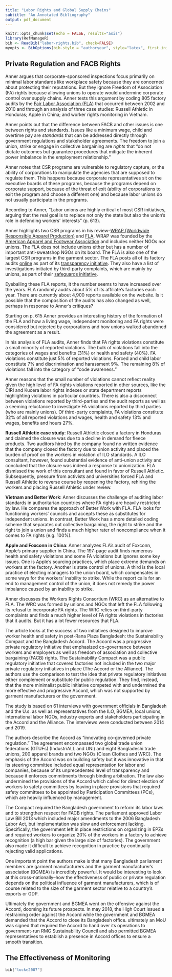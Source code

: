 ```yaml
---
title: "Labor Rights and Global Supply Chains"
subtitle: "An Annotated Bibliography"
output: pdf_document
---
```


```r
knitr::opts_chunk$set(echo = FALSE, results="asis")
library(RefManageR)
bib <- ReadBib("labor-rights.bib", check=FALSE)
myopts <- BibOptions(bib.style = "authoryear", style="latex", first.inits=FALSE, max.names = 20)
```

## Private Regulation and FACB Rights

\textbf{
```r
bib["anner2012"]
```
}

Anner argues that corporate-sponsored inspections focus primarily on minimal labor standards like workplace safety because they are concerned about protecting their reputations. But they ignore Freedom of Association (FA) rights because allowing unions to operate would undermine corporate control over supply chains. Anner tests this argument by coding 805 factory audits by the [Fair Labor Association (FLA)](https://www.fairlabor.org/) that occurred between 2002 and 2010 and through an analysis of three case studies: Russell Athletic in Honduras; Apple in China; and worker rights monitoring in Vietnam. 

Anner points out that the difference between FACB and other issues is one between rights and standards. Issues like a minimum wage, child and overtime pay are *standards* that can be addressed directly through government regulations and stakeholder agreements. The freedom to join a union, strike or engage in collective bargaining are *rights* that "do not dictate outcomes but guarantee procedures that mitigate the inherent power imbalance in the employment relationship."  

Anner notes that CSR programs are vulnerable to regulatory capture, or the ability of corporations to manipulate the agencies that are supposed to regulate them. This happens because corporate representatives sit on the executive boards of these programs, because the programs depend on corporate support, because of the threat of exit (ability of corporations to exit the program and choose a different one) and because labor unions do not usually participate in the programs.

According to Anner, "Labor unions are highly critical of most CSR initiatives, arguing that the real goal is to replace not only the state but also the union’s role in defending workers’ interests" (p. 613). 

Anner highlights two CSR programs in his review--[WRAP (Worldwide Responsible Apparel Production)](https://wrapcompliance.org/) and [FLA](https://www.fairlabor.org/). WRAP was founded by the [American Apparel and Footwear Association](https://www.aafaglobal.org/) and includes neither NGOs nor unions. The FLA does not include unions either but has a number of important anti-sweatshop NGOs on its board. The FLA is also one of the largest CSR programs in the garment sector. The FLA posts all of its factory audits [online](https://fla.fairfactories.org/web/Information/CustomReports/FactoriesReport) as part of its [transparency initiative](https://www.fairlabor.org/transparency). They also have a list of investigations initiated by third-party complaints, which are mainly by unions, as part of their [safeguards initiative](https://www.fairlabor.org/transparency/safeguards). 

Eyeballing these FLA reports, it the number seems to have increased over the years. FLA randomly audits about 5% of its affiliate's factories each year. There are currently about 4,900 reports available on the website. Is it possible that the composition of the audits has also changed as well, perhaps in response to Anner's critiques? 

Starting on p. 615 Anner provides an interesting history of the formation of the FLA and how a living wage, independent monitoring and FA rights were considered but rejected by corporations and how unions walked abandoned the agreement as a result. 

In his analysis of FLA audits, Anner finds that FA rights violations constitute a small minority of reported violations. The bulk of violations fall into the categories of wages and benefits (31%) or health and safety (40%). FA violations constitute just 5% of reported violations. Forced and child labor constitute 7% and discrimination and harassment 9%. The remaining 8% of violations fall into the category of "code awareness."     

Anner reasons that the small number of violations cannot reflect reality given the high level of FA rights violations reported in other sources, like the CIRI and Kucera labor rights indexes or state department reports highlighting violations in particular countries. There is also a disconnect between violations reported by third-parties and the audit reports as well as a seeming reluctance to investigate FA violations reported by third parties (who are mainly unions). Of third-party complaints, FA violations constitute 32% of all reported violations and wages, health and safety 13% and wages, benefits and hours 27%. 

**Russell Athletic case study**: Russell Athletic closed a factory in Honduras and claimed the closure was due to a decline in demand for fleece products. Two auditors hired by the company found no written evidence that the company closed the factory due to union activity and placed the burden of proof on the workers in violation of ILO standards. A ILO consultant, however, found substantial evidence of anti-union activity and concluded that the closure was indeed a response to unionization. FLA dismissed the work of this consultant and found in favor of Russell Athletic. Subsequently, pressure from activists and universities forced FLA and Russell Athletic to reverse course by reopening the factory, rehiring the workers and placing Russell Athletic under review. 

**Vietnam and Better Work**: Anner discusses the challenge of auditing labor standards in authoritarian countries where FA rights are heavily restricted by law. He compares the approach of Better Work with FLA. FLA looks for functioning workers' councils and accepts these as substitutes for independent unions. In contrast, Better Work has a more detailed coding scheme that separates out collective bargaining, the right to strike and the right to join a union and finds a much higher rater of noncompliance when it comes to FA rights (e.g. 100%). 

**Apple and Foxconn in China**: Anner analyzes FLA's audit of Foxconn, Apple's primary supplier in China. The 197-page audit finds numerous health and safety violations and some FA violations but ignores some key issues. One is Apple's sourcing practices, which place extreme demands on workers at the factory. Another is state control of unions. A third is the local practice of electing managers to the union board, which compensates in some ways for the workers' inability to strike. While the report calls for an end to management control of the union, it does not remedy the power imbalance caused by an inability to strike. 

Anner discusses the Workers Rights Consortium (WRC) as an alternative to FLA. The WRC was formed by unions and NGOs that left the FLA following its refusal to incorporate FA rights. The WRC relies on third-party complaints and finds a much higher level of FA rights violations in factories that it audits. But it has a lot fewer resources that FLA. 

\textbf{
```r
bib["bair2020"]
```
}

The article looks at the success of two initiatives designed to improve worker health and safety in post-Rana Plaza Bangladesh: the Sustainability Compact and the Bangladesh Accord. The Accord was a progressive private regulatory initiative that emphasized co-governance between workers and employers as well as freedom of association and collective bargaining (FACB) rights. The Sustainability Compact was a public regulatory initiative that covered factories not included in the two major private regulatory initiatives in place (The Accord or the Alliance). The authors use the comparison to test the idea that private regulatory initiatives either complement or substitute for public regulation. They find, instead, that the more minimalist public initiative competed with and undermined the more effective and progressive Accord, which was not supported by garment manufacturers or the government.    

The study is based on 61 interviews with government officials in Bangladesh and the U.s. as well as representatives from the ILO, BGMEA, local unions, international labor NGOs, industry experts and stakeholders participating in the Accord and the Alliance. The interviews were conducted between 2014 and 2019.

The authors describe the Accord as "innovating co-governed private regulation." The agreement encompassed two global trade union federations (GTUFs) (IndustriALL and UNI) and eight Bangladeshi trade unions, 200 apparel brands and two NGOs (Clean Clothes and WRC). The emphasis of the Accord was on building safety but it was innovative in that its steering committee included equal representation for labor and companies, because of its unprecedented level of transparency and because it enforces commitments through binding arbitration. The law also undermined the provisions of the Accord which called for direct election of workers to safety committees by leaving in place provisions that required safety committees to be appointed by Participation Committees (PCs), which are heavily influenced by management. 

The Compact required the Bangladesh government to reform its labor laws and to strengthen respect for FACB rights. The parliament approved Labor Law Bill 2013 which included major amendments to the 2006 Bangladesh Labor Act, but implementation was slow and enforcement lacking. Specifically, the government left in place restrictions on organizing in EPZs and required workers to organize 20% of the workers in a factory to achieve recognition (a high bar given the large size of factories). The government also made it difficult to achieve recognition in practice by continually rejecting valid applications. 

One important point the authors make is that many Bangladesh parliament members are garment manufacturers and the garment manufacturer's association (BGMEA) is incredibly powerful. It would be interesting to look at this cross-nationally--how the effectiveness of public or private regulation depends on the political influence of garment manufacturers, which is of course related to the size of the garment sector relative to a country's exports or GDP.   

Ultimately the government and BGMEA went on the offensive against the Accord, dooming its future prospects. In may 2018, the High Court issued a restraining order against the Accord while the government and BGMEA demanded that the Accord to close its Bangladesh office. ultimately an MoU was signed that required the Accord to hand over its operations to government-run RMG Sustainability Council and also permitted BGMEA representatives to establish a presence in Accord offices to ensure a smooth transition.


## The Effectiveness of Monitoring

```r
bib["locke2007"]
```

